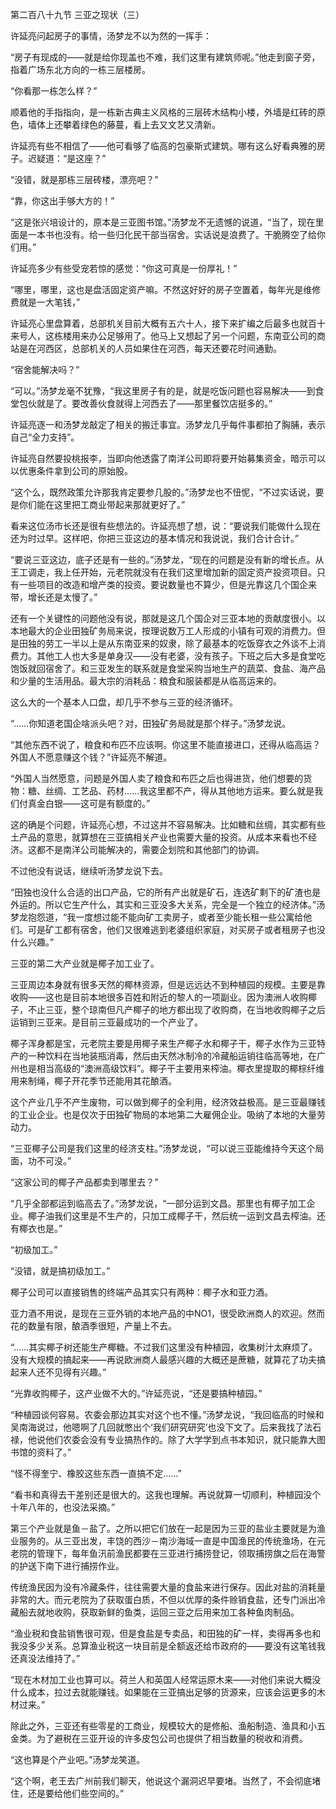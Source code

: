 

第二百八十九节 三亚之现状（三）

许延亮问起房子的事情，汤梦龙不以为然的一挥手：

“房子有现成的――就是给你现盖也不难，我们这里有建筑师呢。”他走到窗子旁，指着广场东北方向的一栋三层楼房。

“你看那一栋怎么样？”

顺着他的手指指向，是一栋新古典主义风格的三层砖木结构小楼，外墙是红砖的原色，墙体上还攀着绿色的藤蔓，看上去又文艺又清新。

许延亮有些不相信了――他可看够了临高的包豪斯式建筑。哪有这么好看典雅的房子。迟疑道：“是这座？”

“没错，就是那栋三层砖楼，漂亮吧？”

“靠，你这出手够大方的！”

“这是张兴培设计的，原本是三亚图书馆。”汤梦龙不无遗憾的说道，“当了，现在里面是一本书也没有。给一些归化民干部当宿舍。实话说是浪费了。干脆腾空了给你们用。”

许延亮多少有些受宠若惊的感觉：“你这可真是一份厚礼！”

“哪里，哪里，这也是盘活固定资产嘛。不然这好好的房子空置着，每年光是维修费就是一大笔钱，”

许延亮心里盘算着，总部机关目前大概有五六十人，接下来扩编之后最多也就百十来号人，这栋楼用来办公足够用了。他马上又想起了另一个问题，东南亚公司的商站是在河西区，总部机关的人员如果住在河西，每天还要花时间通勤。

“宿舍能解决吗？”

“可以。”汤梦龙毫不犹豫，“我这里房子有的是，就是吃饭问题也容易解决――到食堂包伙就是了。要改善伙食就得上河西去了――那里餐饮店挺多的。”

许延亮逐一和汤梦龙敲定了相关的搬迁事宜。汤梦龙几乎每件事都拍了胸脯，表示自己“全力支持”。

许延亮自然要投桃报李，当即向他透露了南洋公司即将要开始募集资金，暗示可以以优惠条件拿到公司的原始股。

“这个么，既然政策允许那我肯定要参几股的。”汤梦龙也不忸怩，“不过实话说，要是你们能在这里把工商业带起来那就更好了。”

看来这位汤市长还是很有些想法的。许延亮想了想，说：“要说我们能做什么现在还为时过早。这样吧，你把三亚这边的基本情况和我说说，我们合计合计。”

“要说三亚这边，底子还是有一些的。”汤梦龙，“现在的问题是没有新的增长点。从王工调走，我上任开始，元老院就没有在我们这里增加新的固定资产投资项目。只有一些项目的改造和增产类的投资。要说数量也不算少，但是光靠这几个国企来带，增长还是太慢了。”

还有一个关键性的问题他没有说，那就是这几个国企对三亚本地的贡献度很小。以本地最大的企业田独矿务局来说，按理说数万工人形成的小镇有可观的消费力。但是田独的劳工一半以上是从东南亚来的奴隶，除了最基本的吃饭穿衣之外谈不上消费力。其他工人也大多是单身汉――没有老婆，没有孩子。下班之后大多是食堂吃饱饭就回宿舍了。和三亚发生的联系就是食堂采购当地生产的蔬菜、食盐、海产品和少量的生活用品。最大宗的消耗品：粮食和服装都是从临高运来的。

这么大的一个基本人口盘，却几乎不参与三亚的经济循环。

“……你知道老国企啥派头吧？对，田独矿务局就是那个样子。”汤梦龙说。

“其他东西不说了，粮食和布匹不应该啊。你这里不能直接进口，还得从临高运？外国人不愿意赚这个钱？”许延亮不解道。

“外国人当然愿意，问题是外国人卖了粮食和布匹之后也得进货，他们想要的货物：糖、丝绸、工艺品、药材……我这里都不产，得从其他地方运来。要么就是我们付真金白银――这可是有额度的。”

这的确是个问题，许延亮心想，不过这并不容易解决。比如糖和丝绸，其实都有些土产品的意思，就算想在三亚搞相关产业也需要大量的投资。从成本来看也不经济。这都不是南洋公司能解决的，需要企划院和其他部门的协调。

不过他没有说话，继续听汤梦龙说下去。

“田独也没什么合适的出口产品，它的所有产出就是矿石，连选矿剩下的矿渣也是外运的。所以它生产什么，其实和三亚没多大关系，完全是一个独立的经济体。”汤梦龙抱怨道，“我一度想过能不能向矿工卖房子，或者至少能长租一些公寓给他们。可是矿工都有宿舍，他们又很难逃到老婆组织家庭，对买房子或者租房子也没什么兴趣。”

三亚的第二大产业就是椰子加工业了。

三亚周边本身就有很多天然的椰林资源，但是远远达不到种植园的规模。主要是靠收购――这也是目前本地很多百姓和附近的黎人的一项副业。因为澳洲人收购椰子，不止三亚，整个琼南但凡产椰子的地方都出现了收购商，在当地收购椰子之后运销到三亚来。是目前三亚最成功的一个产业了。

椰子浑身都是宝，元老院主要是用椰子来生产椰子水和椰子干，椰子水作为三亚特产的一种饮料在当地装瓶消毒，然后由天然冰制冷的冷藏船运销往临高等地，在广州也是相当高级的“澳洲高级饮料”。椰子干主要用来榨油。椰衣里提取的椰棕纤维用来制绳，椰子开花季节还能用其花酿酒。

这个产业几乎不产生废物，可以做到椰子的全利用，经济效益极高。是三亚最赚钱的工业企业。也是仅次于田独矿物局的本地第二大雇佣企业。吸纳了本地的大量劳动力。

“三亚椰子公司是我们这里的经济支柱。”汤梦龙说，“可以说三亚能维持今天这个局面，功不可没。”

“这家公司的椰子产品都卖到哪里去？”

“几乎全部都运到临高去了。”汤梦龙说，“一部分运到文昌。那里也有椰子加工企业。椰子油我们这里是不生产的，只加工成椰子干，然后统一运到文昌去榨油。还有椰衣也是。”

“初级加工。”

“没错，就是搞初级加工。”

椰子公司可以直接销售的终端产品其实只有两种：椰子水和亚力酒。

亚力酒不用说，是现在三亚外销的本地产品的中NO1，很受欧洲商人的欢迎。然而花的数量有限，酿酒季很短，产量上不去。

“……其实椰子树还能生产椰糖。不过我们这里没有种植园，收集树汁太麻烦了。没有大规模的搞起来――再说欧洲商人最感兴趣的大概还是蔗糖，就算花了功夫搞起来人还不见得有兴趣。”

“光靠收购椰子，这产业做不大的。”许延亮说，“还是要搞种植园。”

“种植园谈何容易。农委会那边其实对这个也不懂。”汤梦龙说，“我回临高的时候和吴南海说过，他嗯啊了几回就憋出个‘我们研究研究’也没下文了。后来我找了法石禄，他说他们农委会没有专业搞热作的。除了大学学到点书本知识，就只能靠大图书馆的资料了。”

“怪不得奎宁、橡胶这些东西一直搞不定……”

“看书和真得去干差别还是很大的。这我也理解。再说就算一切顺利，种植园没个十年八年的，也没法采摘。”

第三个产业就是鱼－盐了。之所以把它们放在一起是因为三亚的盐业主要就是为渔业服务的。从三亚出发，丰饶的西沙－南沙海域一直是中国渔民的传统渔场，在元老院的管理下，每年鱼汛前渔民都要在三亚进行捕捞登记，领取捕捞旗之后在海警的护送下南下进行捕捞作业。

传统渔民因为没有冷藏条件，往往需要大量的食盐来进行保存。因此对盐的消耗量非常的大。而元老院为了获取蛋白质，不但以优厚的条件赊销食盐，还专门派出冷藏船去就地收购，获取新鲜的鱼类，运回三亚之后用来加工各种鱼肉制品。

“渔业税和食盐销售很可观，但是食盐是专卖品，和田独的矿一样，卖得再多也和我没多少关系。总算渔业税这一块目前是全额返还给市政府的――要没有这笔钱我还真没法维持了。”

“现在木材加工业也算可以。荷兰人和英国人经常运原木来――对他们来说大概没什么成本，拉过去就能赚钱。如果能在三亚搞出足够的货源来，应该会运更多的木材过来。”

除此之外，三亚还有些零星的工商业，规模较大的是修船、渔船制造、渔具和小五金类。为了避税在三亚开设的许多皮包公司也提供了相当数量的税收和消费。

“这也算是个产业吧。”汤梦龙笑道。

“这个啊，老王去广州前我们聊天，他说这个漏洞迟早要堵。当然了，不会彻底堵住，还是要给他们些空间的。”

